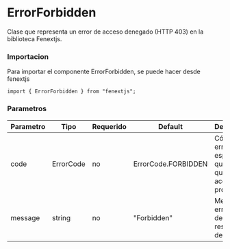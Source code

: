 # ErrorForbidden

Clase que representa un error de acceso denegado (HTTP 403) en la biblioteca Fenextjs.

### Importacion

Para importar el componente ErrorForbidden, se puede hacer desde fenextjs

```tsx copy
import { ErrorForbidden } from "fenextjs";
```

### Parametros

| Parametro | Tipo | Requerido | Default | Descripcion |
| --------- | ---- | --------- | ------- | ----------- |
| code | ErrorCode | no | ErrorCode.FORBIDDEN | Código de error específico que indica que el acceso está prohibido. |
| message | string | no | "Forbidden" | Mensaje de error que describe la restricción de acceso. |
